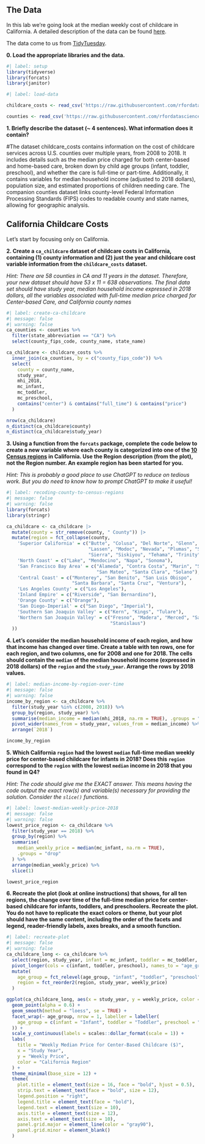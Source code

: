 ## The Data

In this lab we're going look at the median weekly cost of childcare in
California. A detailed description of the data can be found [here](https://github.com/rfordatascience/tidytuesday/blob/master/data/2023/2023-05-09/readme.md).

The data come to us from [TidyTuesday](https://github.com/rfordatascience/tidytuesday).

**0. Load the appropriate libraries and the data.**

```r
#| label: setup
library(tidyverse)
library(forcats)
library(janitor)
```

```r
#| label: load-data

childcare_costs <- read_csv('https://raw.githubusercontent.com/rfordatascience/tidytuesday/master/data/2023/2023-05-09/childcare_costs.csv')

counties <- read_csv('https://raw.githubusercontent.com/rfordatascience/tidytuesday/master/data/2023/2023-05-09/counties.csv')
```

**1. Briefly describe the dataset (~ 4 sentences). What information does it contain?**

#The dataset childcare_costs contains information on the cost of childcare services across U.S. counties over multiple years, from 2008 to 2018. It includes details such as the median price charged for both center-based and home-based care, broken down by child age groups (infant, toddler, preschool), and whether the care is full-time or part-time. Additionally, it contains variables for median household income (adjusted to 2018 dollars), population size, and estimated proportions of children needing care. The companion counties dataset links county-level Federal Information Processing Standards (FIPS) codes to readable county and state names, allowing for geographic analysis.

## California Childcare Costs

Let's start by focusing only on California. 

**2. Create a `ca_childcare` dataset of childcare costs in California, containing (1) county information and (2) just the year and childcare cost variable information from the `childcare_costs` dataset.** 

*Hint: There are 58 counties in CA and 11 years in the dataset. Therefore, your new dataset should have 53 x 11 = 638 observations. The final data set should have study year, median household income expressed in 2018 dollars, all the variables associated with full-time median price charged for Center-based Care, and California county names*

```r
#| label: create-ca-childcare
#| message: false
#| warning: false
ca_counties <- counties %>%
  filter(state_abbreviation == "CA") %>%
  select(county_fips_code, county_name, state_name)

ca_childcare <- childcare_costs %>%
  inner_join(ca_counties, by = c("county_fips_code")) %>%
  select(
    county = county_name,
    study_year,
    mhi_2018,
    mc_infant,
    mc_toddler,
    mc_preschool,
    contains("center") & contains("full_time") & contains("price")
  )

nrow(ca_childcare)
n_distinct(ca_childcare$county)
n_distinct(ca_childcare$study_year)
```

**3. Using a function from the `forcats` package, complete the code below to create a new variable where each county is categorized into one of the [10 Census regions](https://census.ca.gov/regions/) in California. Use the Region description (from the plot), not the Region number. An example region has been started for you.**  

*Hint: This is probably a good place to use ChatGPT to reduce on tedious work. But you do need to know how to prompt ChatGPT to make it useful!*

```r
#| label: recoding-county-to-census-regions
#| message: false
#| warning: false
library(forcats)
library(stringr)

ca_childcare <- ca_childcare |> 
  mutate(county = str_remove(county, " County")) |> 
  mutate(region = fct_collapse(county,
    'Superior California' = c("Butte", "Colusa", "Del Norte", "Glenn", "Humboldt", 
                              "Lassen", "Modoc", "Nevada", "Plumas", "Shasta", 
                              "Sierra", "Siskiyou", "Tehama", "Trinity"),
    'North Coast' = c("Lake", "Mendocino", "Napa", "Sonoma"),
    'San Francisco Bay Area' = c("Alameda", "Contra Costa", "Marin", "San Francisco", 
                                 "San Mateo", "Santa Clara", "Solano"),
    'Central Coast' = c("Monterey", "San Benito", "San Luis Obispo", 
                        "Santa Barbara", "Santa Cruz", "Ventura"),
    'Los Angeles County' = c("Los Angeles"),
    'Inland Empire' = c("Riverside", "San Bernardino"),
    'Orange County' = c("Orange"),
    'San Diego-Imperial' = c("San Diego", "Imperial"),
    'Southern San Joaquin Valley' = c("Kern", "Kings", "Tulare"),
    'Northern San Joaquin Valley' = c("Fresno", "Madera", "Merced", "San Joaquin", 
                                      "Stanislaus")
  ))
```


**4. Let's consider the median household income of each region, and how that income has changed over time. Create a table with ten rows, one for each region, and two columns, one for 2008 and one for 2018. The cells should contain the `median` of the median household income (expressed in 2018 dollars) of the `region` and the `study_year`. Arrange the rows by 2018 values.**

```r
#| label: median-income-by-region-over-time
#| message: false
#| warning: false
income_by_region <- ca_childcare %>%
  filter(study_year %in% c(2008, 2018)) %>%
  group_by(region, study_year) %>%
  summarise(median_income = median(mhi_2018, na.rm = TRUE), .groups = "drop") %>%
  pivot_wider(names_from = study_year, values_from = median_income) %>%
  arrange(`2018`)

income_by_region
```


**5. Which California `region` had the lowest `median` full-time median weekly price for center-based childcare for infants in 2018? Does this `region` correspond to the `region` with the lowest `median` income in 2018 that you found in Q4?**  

*Hint: The code should give me the EXACT answer. This means having the code output the exact row(s) and variable(s) necessary for providing the solution. Consider the `slice()` functions.*

```r
#| label: lowest-median-weekly-price-2018
#| message: false
#| warning: false
lowest_price_region <- ca_childcare %>%
  filter(study_year == 2018) %>%
  group_by(region) %>%
  summarise(
    median_weekly_price = median(mc_infant, na.rm = TRUE),
    .groups = "drop"
  ) %>%
  arrange(median_weekly_price) %>%
  slice(1)

lowest_price_region
```

**6. Recreate the plot (look at online instructions) that shows, for all ten regions, the change over time of the full-time median price for center-based childcare for infants, toddlers, and preschoolers. Recreate the plot. You do not have to replicate the exact colors or theme, but your plot should have the same content, including the order of the facets and legend, reader-friendly labels, axes breaks, and a  smooth function.**


```r
#| label: recreate-plot
#| message: false
#| warning: false
ca_childcare_long <- ca_childcare %>%
  select(region, study_year, infant = mc_infant, toddler = mc_toddler, preschool = mc_preschool) %>%
  pivot_longer(cols = c(infant, toddler, preschool), names_to = "age_group", values_to = "weekly_price") %>%
  mutate(
    age_group = fct_relevel(age_group, "infant", "toddler", "preschool"),
    region = fct_reorder2(region, study_year, weekly_price)
  )

ggplot(ca_childcare_long, aes(x = study_year, y = weekly_price, color = region)) +
  geom_point(alpha = 0.6) +
  geom_smooth(method = "loess", se = TRUE) +
  facet_wrap(~ age_group, nrow = 1, labeller = labeller(
    age_group = c(infant = "Infant", toddler = "Toddler", preschool = "Preschool")
  )) +
  scale_y_continuous(labels = scales::dollar_format(scale = 1)) +
  labs(
    title = "Weekly Median Price for Center-Based Childcare ($)",
    x = "Study Year",
    y = "Weekly Price",
    color = "California Region"
  ) +
  theme_minimal(base_size = 12) +
  theme(
    plot.title = element_text(size = 16, face = "bold", hjust = 0.5),
    strip.text = element_text(face = "bold", size = 12),
    legend.position = "right",
    legend.title = element_text(face = "bold"),
    legend.text = element_text(size = 10),
    axis.title = element_text(size = 12),
    axis.text = element_text(size = 10),
    panel.grid.major = element_line(color = "gray90"),
    panel.grid.minor = element_blank()
  )
```


